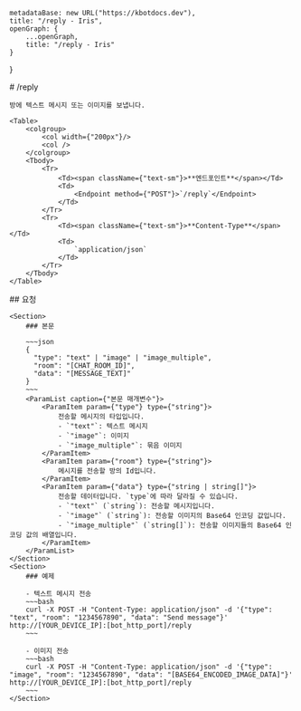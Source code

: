 
    metadataBase: new URL("https://kbotdocs.dev"),
    title: "/reply - Iris",
    openGraph: {
        ...openGraph,
        title: "/reply - Iris"
    }
}

<Section>
    # /reply

    방에 텍스트 메시지 또는 이미지를 보냅니다.

    <Table>
        <colgroup>
            <col width={"200px"}/>
            <col />
        </colgroup>
        <Tbody>
            <Tr>
                <Td><span className={"text-sm"}>**엔드포인트**</span></Td>
                <Td>
                    <Endpoint method={"POST"}>`/reply`</Endpoint>
                </Td>
            </Tr>
            <Tr>
                <Td><span className={"text-sm"}>**Content-Type**</span></Td>
                <Td>
                    `application/json`
                </Td>
            </Tr>
        </Tbody>
    </Table>
</Section>
<Section>
    ## 요청

    <Section>
        ### 본문

        ~~~json
        {
          "type": "text" | "image" | "image_multiple",
          "room": "[CHAT_ROOM_ID]",
          "data": "[MESSAGE_TEXT]"
        }
        ~~~
        <ParamList caption={"본문 매개변수"}>
            <ParamItem param={"type"} type={"string"}>
                전송할 메시지의 타입입니다.
                - `"text"`: 텍스트 메시지
                - `"image"`: 이미지
                - `"image_multiple"`: 묶음 이미지
            </ParamItem>
            <ParamItem param={"room"} type={"string"}>
                메시지를 전송할 방의 Id입니다.
            </ParamItem>
            <ParamItem param={"data"} type={"string | string[]"}>
                전송할 데이터입니다. `type`에 따라 달라질 수 있습니다.
                - `"text"` (`string`): 전송할 메시지입니다.
                - `"image"` (`string`): 전송할 이미지의 Base64 인코딩 값입니다.
                - `"image_multiple"` (`string[]`): 전송할 이미지들의 Base64 인코딩 값의 배열입니다.
            </ParamItem>
        </ParamList>
    </Section>
    <Section>
        ### 예제

        - 텍스트 메시지 전송
        ~~~bash
        curl -X POST -H "Content-Type: application/json" -d '{"type": "text", "room": "1234567890", "data": "Send message"}' http://[YOUR_DEVICE_IP]:[bot_http_port]/reply
        ~~~

        - 이미지 전송
        ~~~bash
        curl -X POST -H "Content-Type: application/json" -d '{"type": "image", "room": "1234567890", "data": "[BASE64_ENCODED_IMAGE_DATA]"}' http://[YOUR_DEVICE_IP]:[bot_http_port]/reply
        ~~~
    </Section>
</Section>